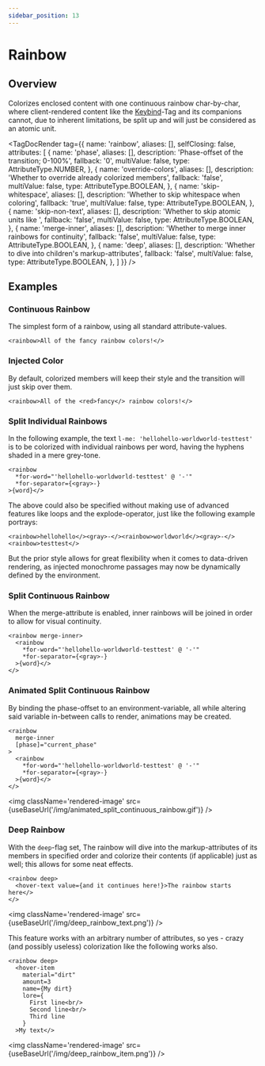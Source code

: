 ```yaml
---
sidebar_position: 13
---
```



# Rainbow

## Overview

Colorizes enclosed content with one continuous rainbow char-by-char, where client-rendered content
like the [Keybind](./keybind)-Tag and its companions cannot, due to inherent limitations, be
split up and will just be considered as an atomic unit.

<TagDocRender tag={{
  name: 'rainbow',
  aliases: [],
  selfClosing: false,
  attributes: [
    {
      name: 'phase',
      aliases: [],
      description: 'Phase-offset of the transition; 0-100%',
      fallback: '0',
      multiValue: false,
      type: AttributeType.NUMBER,
    },
    {
      name: 'override-colors',
      aliases: [],
      description: 'Whether to override already colorized members',
      fallback: 'false',
      multiValue: false,
      type: AttributeType.BOOLEAN,
    },
    {
      name: 'skip-whitespace',
      aliases: [],
      description: 'Whether to skip whitespace when coloring',
      fallback: 'true',
      multiValue: false,
      type: AttributeType.BOOLEAN,
    },
    {
      name: 'skip-non-text',
      aliases: [],
      description: 'Whether to skip atomic units like <key/>',
      fallback: 'false',
      multiValue: false,
      type: AttributeType.BOOLEAN,
    },
    {
      name: 'merge-inner',
      aliases: [],
      description: 'Whether to merge inner rainbows for continuity',
      fallback: 'false',
      multiValue: false,
      type: AttributeType.BOOLEAN,
    },
    {
      name: 'deep',
      aliases: [],
      description: 'Whether to dive into children\'s markup-attributes',
      fallback: 'false',
      multiValue: false,
      type: AttributeType.BOOLEAN,
    },
  ]
}} />

## Examples

### Continuous Rainbow

The simplest form of a rainbow, using all standard attribute-values.

```!component-markup
<rainbow>All of the fancy rainbow colors!</>
```

### Injected Color

By default, colorized members will keep their style and the transition will just skip over them.

```!component-markup
<rainbow>All of the <red>fancy</> rainbow colors!</>
```

### Split Individual Rainbows

In the following example, the text `l-me: 'hellohello-worldworld-testtest'` is to be colorized
with individual rainbows per word, having the hyphens shaded in a mere grey-tone.

```!component-markup
<rainbow
  *for-word="'hellohello-worldworld-testtest' @ '-'"
  *for-separator={<gray>-}
>{word}</>
```

The above could also be specified without making use of advanced features like loops and the
explode-operator, just like the following example portrays:

```component-markup
<rainbow>hellohello</><gray>-</><rainbow>worldworld</><gray>-</><rainbow>testtest</>
```

But the prior style allows for great flexibility when it comes to data-driven rendering, as injected monochrome
passages may now be dynamically defined by the environment.

### Split Continuous Rainbow

When the merge-attribute is enabled, inner rainbows will be joined in order to allow for visual continuity.

```!component-markup
<rainbow merge-inner>
  <rainbow
    *for-word="'hellohello-worldworld-testtest' @ '-'"
    *for-separator={<gray>-}
  >{word}</>
</>
```

### Animated Split Continuous Rainbow

By binding the phase-offset to an environment-variable, all while altering said variable in-between calls to
render, animations may be created.

```component-markup
<rainbow
  merge-inner
  [phase]="current_phase"
>
  <rainbow
    *for-word="'hellohello-worldworld-testtest' @ '-'"
    *for-separator={<gray>-}
  >{word}</>
</>
```


<img className='rendered-image' src={useBaseUrl('/img/animated_split_continuous_rainbow.gif')} />

### Deep Rainbow

With the `deep`-flag set, The rainbow will dive into the markup-attributes of its members in specified
order and colorize their contents (if applicable) just as well; this allows for some neat effects.

```component-markup
<rainbow deep>
  <hover-text value={and it continues here!}>The rainbow starts here</>
</>
```

<img className='rendered-image' src={useBaseUrl('/img/deep_rainbow_text.png')} />

This feature works with an arbitrary number of attributes, so yes - crazy (and possibly useless)
colorization like the following works also.

```component-markup
<rainbow deep>
  <hover-item
    material="dirt"
    amount=3
    name={My dirt}
    lore={
      First line<br/>
      Second line<br/>
      Third line
    }
  >My text</>
```

<img className='rendered-image' src={useBaseUrl('/img/deep_rainbow_item.png')} />